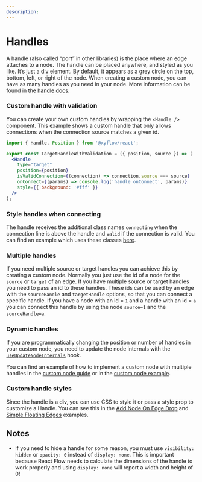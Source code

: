 ```yaml
---
description:
---
```



# Handles

<RemoteCodeViewer
  route="learn/basic-terms-handles"
  editorHeight="30vh"
  framework="react"
  showEditor={false}
/>

A handle (also called “port” in other libraries) is the place where an edge attaches to a node. The handle can be placed anywhere, and styled as you like. It’s just a div element. By default, it appears as a grey circle on the top, bottom, left, or right of the node. When creating a custom node, you can have as many handles as you need in your node. More information can be found in the [handle docs](/api-reference/components/handle).

### Custom handle with validation

You can create your own custom handles by wrapping the `<Handle />` component.
This example shows a custom handle that only allows connections when the
connection source matches a given id.

```jsx
import { Handle, Position } from '@xyflow/react';

export const TargetHandleWithValidation = ({ position, source }) => (
  <Handle
    type="target"
    position={position}
    isValidConnection={(connection) => connection.source === source}
    onConnect={(params) => console.log('handle onConnect', params)}
    style={{ background: '#fff' }}
  />
);
```

### Style handles when connecting

The handle receives the additional class names `connecting` when the connection
line is above the handle and `valid` if the connection is valid. You can find an
example which uses these classes [here](/examples/interaction/validation).

### Multiple handles

If you need multiple source or target handles you can achieve this by creating a
custom node. Normally you just use the id of a node for the `source` or `target`
of an edge. If you have multiple source or target handles you need to pass an id
to these handles. These ids can be used by an edge with the `sourceHandle` and
`targetHandle` options, so that you can connect a specific handle. If you have a
node with an id = `1` and a handle with an id = `a` you can connect this handle
by using the node `source=1` and the `sourceHandle=a`.

### Dynamic handles

If you are programmatically changing the position or number of handles in your
custom node, you need to update the node internals with the
[`useUpdateNodeInternals`](/api-reference/hooks/use-update-node-internals) hook.

You can find an example of how to implement a custom node with multiple handles
in the [custom node guide](/learn/customization/custom-nodes) or in the
[custom node example](/examples/nodes/custom-node).

### Custom handle styles

Since the handle is a div, you can use CSS to style it or pass a style prop to
customize a Handle. You can see this in the
[Add Node On Edge Drop](/examples/nodes/add-node-on-edge-drop) and
[Simple Floating Edges](/examples/edges/simple-floating-edges) examples.

## Notes

- If you need to hide a handle for some reason, you must use `visibility: hidden`
  or `opacity: 0` instead of `display: none`. This is important because React
  Flow needs to calculate the dimensions of the handle to work properly and using
  `display: none` will report a width and height of 0!
